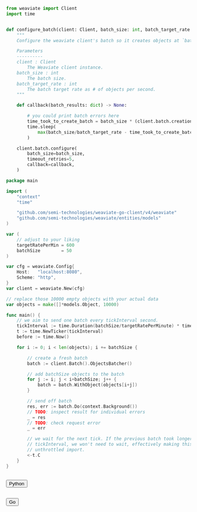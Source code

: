 
<Tabs groupId="languages">
<TabItem value="py" label="Python">

```python
from weaviate import Client
import time


def configure_batch(client: Client, batch_size: int, batch_target_rate: int):
    """
    Configure the weaviate client's batch so it creates objects at `batch_target_rate`.

    Parameters
    ----------
    client : Client
        The Weaviate client instance.
    batch_size : int
        The batch size.
    batch_target_rate : int
        The batch target rate as # of objects per second.
    """

    def callback(batch_results: dict) -> None:

        # you could print batch errors here
        time_took_to_create_batch = batch_size * (client.batch.creation_time/client.batch.recommended_num_objects)
        time.sleep(
            max(batch_size/batch_target_rate - time_took_to_create_batch + 1, 0)
        )

    client.batch.configure(
        batch_size=batch_size,
        timeout_retries=5,
        callback=callback,
    )
```

</TabItem>
<TabItem value="go" label="Go">

```go
package main

import (
	"context"
	"time"

	"github.com/semi-technologies/weaviate-go-client/v4/weaviate"
	"github.com/semi-technologies/weaviate/entities/models"
)

var (
	// adjust to your liking
	targetRatePerMin = 600
	batchSize        = 50
)

var cfg = weaviate.Config{
	Host:   "localhost:8080",
	Scheme: "http",
}
var client = weaviate.New(cfg)

// replace those 10000 empty objects with your actual data
var objects = make([]*models.Object, 10000)

func main() {
	// we aim to send one batch every tickInterval second.
	tickInterval := time.Duration(batchSize/targetRatePerMinute) * time.Minute
	t := time.NewTicker(tickInterval)
	before := time.Now()

	for i := 0; i < len(objects); i += batchSize {

		// create a fresh batch
		batch := client.Batch().ObjectsBatcher()

		// add batchSize objects to the batch
		for j := i; j < i+batchSize; j++ {
			batch = batch.WithObject(objects[i+j])
		}

		// send off batch
		res, err := batch.Do(context.Background())
		// TODO: inspect result for individual errors
		_ = res
		// TODO: check request error
		_ = err

		// we wait for the next tick. If the previous batch took longer than
		// tickInterval, we won't need to wait, effectively making this an
		// unthrottled import.
		<-t.C
	}
}
```

</TabItem>
<div class="accordion" id="collapse-{{ include.block_id }}">
    <div class="accordion-item">
       <h2 class="accordion-header" id="panel-{{ include.block_id }}-2">
          <button class="accordion-button collapsed" type="button" data-language="python" data-bs-toggle="collapse" data-bs-target="#collapse-{{ include.block_id }}-2" aria-expanded="false">
          Python
          </button>
       </h2>
       <div id="collapse-{{ include.block_id }}-2" class="accordion-collapse collapse show" aria-labelledby="headingTwo" data-bs-parent="#collapse-{{ include.block_id }}">
          <div class="accordion-body">
             </Tabs>          </div>
       </div>
    </div>
    <div class="accordion-item">
       <h2 class="accordion-header" id="panel-{{ include.block_id }}-4">
          <button class="accordion-button collapsed" type="button" data-language="go" data-bs-toggle="collapse" data-bs-target="#collapse-{{ include.block_id }}-4" aria-expanded="false">
          Go
          </button>
       </h2>
       <div id="collapse-{{ include.block_id }}-4" class="accordion-collapse collapse" aria-labelledby="headingThree" data-bs-parent="#collapse-{{ include.block_id }}">
          <div class="accordion-body">
             </Tabs>          </div>
       </div>
    </div>
 </div>
